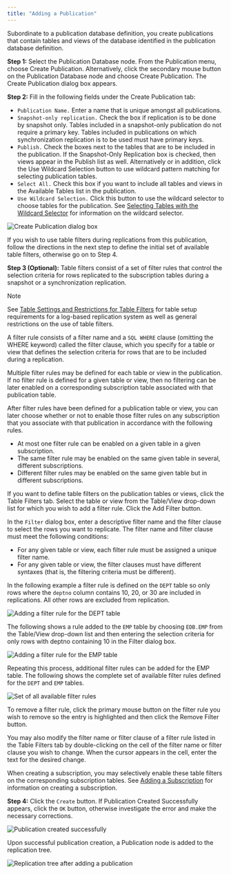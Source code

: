 ```yaml
---
title: "Adding a Publication"
---
```


<div id="adding_publication" class="registered_link"></div>


Subordinate to a publication database definition, you create publications that contain tables and views of the database identified in the publication database definition.

**Step 1:** Select the Publication Database node. From the Publication menu, choose Create Publication. Alternatively, click the secondary mouse button on the Publication Database node and choose Create Publication. The Create Publication dialog box appears.

**Step 2:** Fill in the following fields under the Create Publication tab:

-   `Publication Name.` Enter a name that is unique amongst all publications.
-   `Snapshot-only replication.` Check the box if replication is to be done by snapshot only. Tables included in a snapshot-only publication do not require a primary key. Tables included in publications on which synchronization replication is to be used must have primary keys.
-   `Publish.` Check the boxes next to the tables that are to be included in the publication. If the Snapshot-Only Replication box is checked, then views appear in the Publish list as well. Alternatively or in addition, click the Use Wildcard Selection button to use wildcard pattern matching for selecting publication tables.
-   `Select All.` Check this box if you want to include all tables and views in the Available Tables list in the publication.
-   `Use Wildcard Selection.` Click this button to use the wildcard selector to choose tables for the publication. See [Selecting Tables with the Wildcard Selector](../../07_common_operations/#select_tables_wildcard_selector) for information on the wildcard selector.

![Create Publication dialog box](/../../images/image73.png)

If you wish to use table filters during replications from this publication, follow the directions in the next step to define the initial set of available table filters, otherwise go on to Step 4.

**Step 3 (Optional):** Table filters consist of a set of filter rules that control the selection criteria for rows replicated to the subscription tables during a snapshot or a synchronization replication.

<div class="note">

<div class="title">

Note

</div>

See [Table Settings and Restrictions for Table Filters](../../07_common_operations/#wildcard_selector_patterns) for table setup requirements for a log-based replication system as well as general restrictions on the use of table filters.

</div>

A filter rule consists of a filter name and a `SQL WHERE` clause (omitting the WHERE keyword) called the filter clause, which you specify for a table or view that defines the selection criteria for rows that are to be included during a replication.

Multiple filter rules may be defined for each table or view in the publication. If no filter rule is defined for a given table or view, then no filtering can be later enabled on a corresponding subscription table associated with that publication table.

After filter rules have been defined for a publication table or view, you can later choose whether or not to enable those filter rules on any subscription that you associate with that publication in accordance with the following rules.

-   At most one filter rule can be enabled on a given table in a given subscription.
-   The same filter rule may be enabled on the same given table in several, different subscriptions.
-   Different filter rules may be enabled on the same given table but in different subscriptions.

If you want to define table filters on the publication tables or views, click the Table Filters tab. Select the table or view from the Table/View drop-down list for which you wish to add a filter rule. Click the Add Filter button.

In the `Filter` dialog box, enter a descriptive filter name and the filter clause to select the rows you want to replicate. The filter name and filter clause must meet the following conditions:

-   For any given table or view, each filter rule must be assigned a unique filter name.
-   For any given table or view, the filter clauses must have different syntaxes (that is, the filtering criteria must be different).

In the following example a filter rule is defined on the `DEPT` table so only rows where the `deptno` column contains 10, 20, or 30 are included in replications. All other rows are excluded from replication.

![Adding a filter rule for the DEPT table](/../../images/image74.png)

The following shows a rule added to the `EMP` table by choosing `EDB.EMP` from the Table/View drop-down list and then entering the selection criteria for only rows with deptno containing 10 in the Filter dialog box.

![Adding a filter rule for the EMP table](/../../images/image75.png)

Repeating this process, additional filter rules can be added for the EMP table. The following shows the complete set of available filter rules defined for the `DEPT` and `EMP` tables.

![Set of all available filter rules](/../../images/image76.png)

To remove a filter rule, click the primary mouse button on the filter rule you wish to remove so the entry is highlighted and then click the Remove Filter button.

You may also modify the filter name or filter clause of a filter rule listed in the Table Filters tab by double-clicking on the cell of the filter name or filter clause you wish to change. When the cursor appears in the cell, enter the text for the desired change.

When creating a subscription, you may selectively enable these table filters on the corresponding subscription tables. See [Adding a Subscription](../../05_smr_operation/03_creating_subscription/#adding_subscription) for information on creating a subscription.

**Step 4:** Click the `Create` button. If Publication Created Successfully appears, click the `OK` button, otherwise investigate the error and make the necessary corrections.

![Publication created successfully](/../../images/image77.png)

Upon successful publication creation, a Publication node is added to the replication tree.

![Replication tree after adding a publication](/../../images/image78.png)
